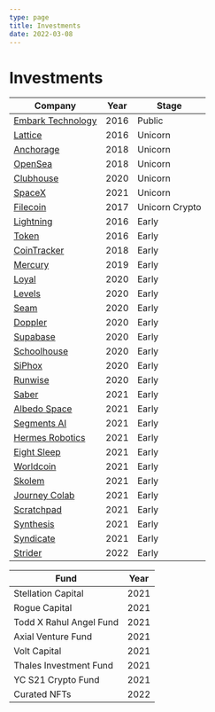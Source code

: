 ```yaml
---
type: page
title: Investments
date: 2022-03-08
---
```


# Investments

| Company     | Year        | Stage      |
| ----------- | ----------- | ----------- |
| [Embark Technology](https://embarktrucks.com/) | 2016 | Public |
| [Lattice](https://lattice.com/) | 2016 | Unicorn |
| [Anchorage](https://www.anchorage.com/) | 2018 | Unicorn |
| [OpenSea](https://opensea.io/) | 2018 | Unicorn |
| [Clubhouse](https://www.clubhouse.com/) | 2020 | Unicorn |
| [SpaceX](https://www.spacex.com/) | 2021 | Unicorn |
| [Filecoin](https://filecoin.io/) | 2017 | Unicorn Crypto |
| [Lightning](https://lightning.engineering/) | 2016 | Early |
| [Token](https://www.tokenring.com/) | 2016 | Early |
| [CoinTracker](https://www.cointracker.io/) | 2018 | Early |
| [Mercury](https://mercury.com/) | 2019 | Early |
| [Loyal](https://loyalfordogs.com/) | 2020 | Early |
| [Levels](https://www.levelshealth.com/) | 2020 | Early |
| [Seam](https://www.getseam.com/) | 2020 | Early |
| [Doppler](https://www.doppler.com/) | 2020 | Early |
| [Supabase](https://supabase.com/) | 2020 | Early |
| [Schoolhouse](https://www.getschoolhouse.com/) | 2020 | Early |
| [SiPhox](https://siphox.com/) | 2020 | Early |
| [Runwise](https://www.runwise.com/) | 2020 | Early |
| [Saber](https://saber.so/) | 2021 | Early |
| [Albedo Space](https://albedo.com/) | 2021 | Early |
| [Segments AI](https://segments.ai/) | 2021 | Early |
| [Hermes Robotics](http://hermes-robotics.com/) | 2021 | Early |
| [Eight Sleep](https://www.eightsleep.com/) | 2021 | Early |
| [Worldcoin](https://worldcoin.org/) | 2021 | Early |
| [Skolem](https://skolem.tech/) | 2021 | Early |
| [Journey Colab](https://www.journeycolab.com/) | 2021 | Early |
| [Scratchpad](https://scratchpad.com/) | 2021 | Early |
| [Synthesis](https://www.synthesis.is/) | 2021 | Early |
| [Syndicate](https://syndicate.io/) | 2021 | Early |
| [Strider](onstrider.com) | 2022 | Early |

| Fund     | Year        |
| ----------- | ----------- |
| Stellation Capital | 2021 |
| Rogue Capital | 2021 |
| Todd X Rahul Angel Fund | 2021 |
| Axial Venture Fund | 2021 |
| Volt Capital | 2021 |
| Thales Investment Fund | 2021 |
| YC S21 Crypto Fund | 2021 |
| Curated NFTs | 2022 |
